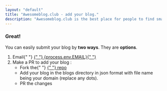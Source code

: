 ```yaml
---
layout: "default"
title: "Awesomeblog.club - add your blog."
description: "Awesomeblog.club is the best place for people to find small and indie blogs. Submit your blog for world to see."
---
```


### Great!

You can easily submit your blog by **two ways**. They are **options**.

<ol>
  <li>
    Email{" "}
    <a aria-label="email mailto link" href={`mailto:${process.env.EMAIL}`}>
      {" "}
      {process.env.EMAIL}{" "}
    </a>
  </li>
  <li>
    Make a PR to add your blog :
    <ul>
      <li>
        Fork the{" "}
        <a
          target="_blank"
          rel="noopener noreferrer"
          href={process.env.CODE_REPO}
        >
          {" "}
          repo
        </a>
      </li>
      <li>
        Add your blog in the blogs directory in json format with file name being
        your domain (replace any dots).
      </li>
      <li>PR the changes</li>
    </ul>
  </li>
</ol>
